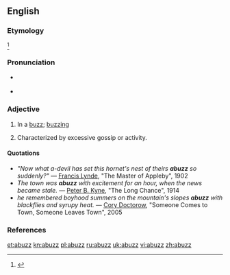==English==

===Etymology===
{{prefix|a|buzz|t1=in such a manner|t2=to drone}}<ref name=WI3>{{reference-book | last =| first = | authorlink =  | coauthors =  | editor =Gove, Philip Babcock    | others =  | title = Webster's Third International Dictionary of the English Language Unabridged | origdate =  | origyear = 1909 | origmonth =  | url =  | format =  | accessdate =  | accessyear =  | accessmonth =  | edition =  | date =  | year =1976  | month =  | publisher =G. & C. Merriam Co.  | location = Springfield, MA | language =  | id =  | doi = | isbn =0-87779-101-5 | lccn = | ol = | pages =8| chapter =  | chapterurl =  | quote =}}</ref>

===Pronunciation===
* {{a|RP}} {{IPA|/əˈbʌz/}}
* {{a|US}} {{IPA|/əˈbʌz/}}

===Adjective===
{{en-adj}}

# In a [[buzz]]; [[buzzing]]
# {{postpositive}} Characterized by excessive gossip or activity.

====Quotations====
* ''"Now what a-devil has set this hornet's nest of theirs '''abuzz''' so suddenly?"'' — [[w:Francis Lynde|Francis Lynde]], "The Master of Appleby", 1902
* ''The town was '''abuzz''' with excitement for an hour, when the news became stale.'' — [[w:Peter B. Kyne|Peter B. Kyne]], "The Long Chance", 1914
* ''he remembered boyhood summers on the mountain's slopes '''abuzz''' with blackflies and syrupy heat.'' — [[w:Cory Doctorow|Cory Doctorow]], "Someone Comes to Town, Someone Leaves Town", 2005

===References===
<references/>

[[et:abuzz]]
[[kn:abuzz]]
[[pl:abuzz]]
[[ru:abuzz]]
[[uk:abuzz]]
[[vi:abuzz]]
[[zh:abuzz]]